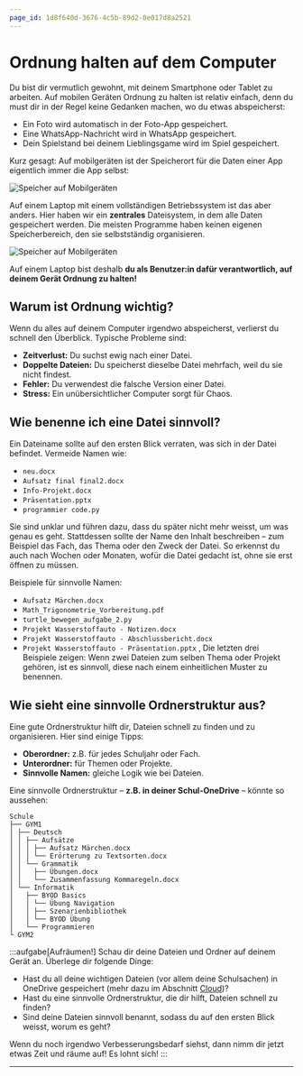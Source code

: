 ```yaml
---
page_id: 1d8f640d-3676-4c5b-89d2-0e017d8a2521
---
```


# Ordnung halten auf dem Computer
Du bist dir vermutlich gewohnt, mit deinem Smartphone oder Tablet zu arbeiten. Auf mobilen Geräten Ordnung zu halten ist relativ einfach, denn du must dir in der Regel keine Gedanken machen, wo du etwas abspeicherst:
- Ein Foto wird automatisch in der Foto-App gespeichert.
- Eine WhatsApp-Nachricht wird in WhatsApp gespeichert.
- Dein Spielstand bei deinem Lieblingsgame wird im Spiel gespeichert.

Kurz gesagt: Auf mobilgeräten ist der Speicherort für die Daten einer App eigentlich immer die App selbst:

![Speicher auf Mobilgeräten](../img/speicher_mobil.png)

Auf einem Laptop mit einem vollständigen Betriebssystem ist das aber anders. Hier haben wir ein **zentrales** Dateisystem, in dem alle Daten gespeichert werden. Die meisten Programme haben keinen eigenen Speicherbereich, den sie selbstständig organisieren.

![Speicher auf Mobilgeräten](../img/speicher_laptop.png)

Auf einem Laptop bist deshalb **du als Benutzer:in dafür verantwortlich, auf deinem Gerät Ordnung zu halten!**

## Warum ist Ordnung wichtig?
Wenn du alles auf deinem Computer irgendwo abspeicherst, verlierst du schnell den Überblick. Typische Probleme sind:

- **Zeitverlust:** Du suchst ewig nach einer Datei.
- **Doppelte Dateien:** Du speicherst dieselbe Datei mehrfach, weil du sie nicht findest.
- **Fehler:** Du verwendest die falsche Version einer Datei.
- **Stress:** Ein unübersichtlicher Computer sorgt für Chaos.

## Wie benenne ich eine Datei sinnvoll?
Ein Dateiname sollte auf den ersten Blick verraten, was sich in der Datei befindet. Vermeide Namen wie:
- `neu.docx`
- `Aufsatz final final2.docx`
- `Info-Projekt.docx`
- `Präsentation.pptx`
- `programmier code.py`

Sie sind unklar und führen dazu, dass du später nicht mehr weisst, um was genau es geht. Stattdessen sollte der Name den Inhalt beschreiben – zum Beispiel das Fach, das Thema oder den Zweck der Datei. So erkennst du auch nach Wochen oder Monaten, wofür die Datei gedacht ist, ohne sie erst öffnen zu müssen.

Beispiele für sinnvolle Namen:
- `Aufsatz Märchen.docx`  
- `Math_Trigonometrie_Vorbereitung.pdf`  
- `turtle_bewegen_aufgabe_2.py`
- `Projekt Wasserstoffauto - Notizen.docx`
- `Projekt Wasserstoffauto - Abschlussbericht.docx`
- `Projekt Wasserstoffauto - Präsentation.pptx`
‚
Die letzten drei Beispiele zeigen: Wenn zwei Dateien zum selben Thema oder Projekt gehören, ist es sinnvoll, diese nach einem einheitlichen Muster zu benennen.

## Wie sieht eine sinnvolle Ordnerstruktur aus?
Eine gute Ordnerstruktur hilft dir, Dateien schnell zu finden und zu organisieren. Hier sind einige Tipps:
- **Oberordner:** z.B. für jedes Schuljahr oder Fach.
- **Unterordner:** für Themen oder Projekte.
- **Sinnvolle Namen:** gleiche Logik wie bei Dateien.

Eine sinnvolle Ordnerstruktur – **z.B. in deiner Schul-OneDrive** – könnte so aussehen:

```
Schule
├── GYM1
│ ├── Deutsch
│ │ ├── Aufsätze
│ │ │ ├── Aufsatz Märchen.docx
│ │ │ └── Erörterung zu Textsorten.docx
│ │ └── Grammatik
│ │   ├── Übungen.docx
│ │   └── Zusammenfassung Kommaregeln.docx
│ └── Informatik
│   ├── BYOD Basics
│   │ └── Übung Navigation
│   │ ├── Szenarienbibliothek
│   │ └── BYOD Übung
│   └── Programmieren
└ GYM2
```

:::aufgabe[Aufräumen!]
<TaskState id="29879a2c-bc98-4bbb-bfcb-2c66c85725d5" />
Schau dir deine Dateien und Ordner auf deinem Gerät an. Überlege dir folgende Dinge:
- Hast du all deine wichtigen Dateien (vor allem deine Schulsachen) in OneDrive gespeichert (mehr dazu im Abschnitt [Cloud](./04-Cloud.mdx))?
- Hast du eine sinnvolle Ordnerstruktur, die dir hilft, Dateien schnell zu finden?
- Sind deine Dateien sinnvoll benannt, sodass du auf den ersten Blick weisst, worum es geht?

Wenn du noch irgendwo Verbesserungsbedarf siehst, dann nimm dir jetzt etwas Zeit und räume auf! Es lohnt sich!
:::

---